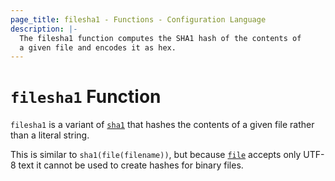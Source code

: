 ```yaml
---
page_title: filesha1 - Functions - Configuration Language
description: |-
  The filesha1 function computes the SHA1 hash of the contents of
  a given file and encodes it as hex.
---
```


# `filesha1` Function

`filesha1` is a variant of [`sha1`](/terraform/language/functions/sha1)
that hashes the contents of a given file rather than a literal string.

This is similar to `sha1(file(filename))`, but
because [`file`](/terraform/language/functions/file) accepts only UTF-8 text it cannot be used to
create hashes for binary files.
